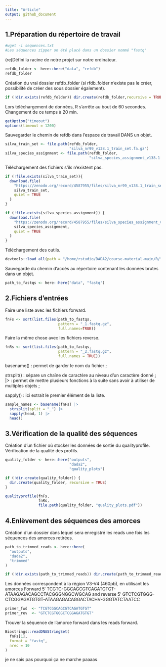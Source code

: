```yaml
---
title: "Article"
output: github_document
---
```


## 1.Préparation du répertoire de travail


```bash
#wget -i sequences.txt
#Les séquences zipper on été placé dans un dossier nommé "fastq"
```

(re)Défini la racine de notre projet sur notre ordinateur.
```r
refdb_folder <- here::here("data", "refdb")
refdb_folder
```

Création du vrai dossier refdb_folder (si rfdb_folder n'existe pas le créer, possibilité de créer des sous dossier également).
```r
if (!dir.exists(refdb_folder)) dir.create(refdb_folder,recursive = TRUE)
```

Lors téléchargement de données, R s'arrête au bout de 60 secondes. Changement de ce temps à 20 min.
```r
getOption("timeout")
options(timeout = 1200)
```

Sauvegarder le chemin de refdb dans l'espace de travail DANS un objet.
```r
silva_train_set <- file.path(refdb_folder, 
                             "silva_nr99_v138.1_train_set.fa.gz")
silva_species_assignment <- file.path(refdb_folder, 
                                      "silva_species_assignment_v138.1.fa.gz")
```

Téléchargement des fichiers s'ils n'existent pas.
```r
if (!file.exists(silva_train_set)){
  download.file(
    "https://zenodo.org/record/4587955/files/silva_nr99_v138.1_train_set.fa.gz",
    silva_train_set,
    quiet = TRUE
  )
}

if (!file.exists(silva_species_assignment)) {
  download.file(
    "https://zenodo.org/record/4587955/files/silva_species_assignment_v138.1.fa.gz",
    silva_species_assignment,
    quiet = TRUE
  )
}

```

Téléchargement des outils.
```r
devtools::load_all(path = "/home/rstudio/DADA2/course-material-main/R/")
```

Sauvegarde du chemin d'accès au répertoire contenant les données brutes dans un objet.
```r
path_to_fastqs <- here::here("data", "fastq")
```


## 2.Fichiers d'entrées


Faire une liste avec les fichiers forward. 
```r
fnFs <- sort(list.files(path_to_fastqs,
                        pattern = "_1.fastq.gz",
                        full.names=TRUE))
```


Faire la même chose avec les fichiers reverse.
```r
fnRs <- sort(list.files(path_to_fastqs,
                        pattern = "_2.fastq.gz",
                        full.names = TRUE))
```


basename() : permet de garder le nom du fichier ;

strsplit() : sépare un chaîne de caractère au niveau d'un caractère donné ; 
|> : permet de mettre plusieurs fonctions à la suite sans avoir à utiliser de multiples objets ;

sapply() : ici extrait le premier élément de la liste.
```r
sample_names <- basename(fnFs) |>
  strsplit(split = "_") |>
  sapply(head, 1) |>
  head()
```


## 3.Vérification de la qualité des séquences


Création d'un fichier où stocker les données de sortie du qualityprofile.
Vérification de la qualité des profils.
```r
quality_folder <- here::here("outputs",
                             "dada2",
                             "quality_plots")

if (!dir.create(quality_folder)) {
  dir.create(quality_folder, recursive = TRUE)
}

qualityprofile(fnFs,
               fnRs,
               file.path(quality_folder, "quality_plots.pdf"))
```

## 4.Enlèvement des séquences des amorces


Création d'un dossier dans lequel sera enregistré les reads une fois les séquences des amorces retirées.
```r
path_to_trimmed_reads <- here::here(
  "outputs",
  "dada2",
  "trimmed"
)

if (!dir.exists(path_to_trimmed_reads)) dir.create(path_to_trimmed_reads, recursive = TRUE)
```

Les données correspondent à la région V3-V4 (460pb), en utilisant les amorces Forward 5′ TCGTC-GGCAGCGTCAGATGTGT-ATAAGAGACAGCCTACGGGNGGCWGCAG and reverse 5′ GTCTCGTGGG-CTCGGAGATGTGT-ATAAGAGACAGGACTACHV-GGGTATCTAATCC
```r
primer_fwd  <- "TCGTCGGCAGCGTCAGATGTGT"
primer_rev  <- "GTCTCGTGGGCTCGGAGATGTGT"
```


Trouver la séquence de l'amorce forward dans les reads forward.
```r
Biostrings::readDNAStringSet(
  fnFs[1],
  format = "fastq",
  nrec = 10
)
```
je ne sais pas pourquoi ça ne marche paaaas






